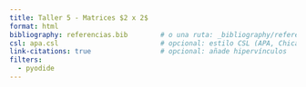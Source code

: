 ```yaml
---
title: Taller 5 - Matrices $2 x 2$
format: html
bibliography: referencias.bib        # o una ruta: _bibliography/referencias.bib
csl: apa.csl                         # opcional: estilo CSL (APA, Chicago, etc.)
link-citations: true                 # opcional: añade hipervínculos
filters:
  - pyodide
---
```

